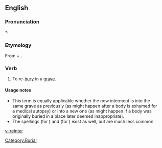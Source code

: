 ==English==

===Pronunciation===
*: {{rhymes|ɜː(r)}}

===Etymology===
From {{term|re-}} + {{term|inter}}.

===Verb===
{{en-verb|reinters|reinterring|reinterred}}

# {{transitive}} To re-[[bury]] in a [[grave]].

====Usage notes====
* This term is equally applicable whether the new interment is into the same grave as previously (as might happen after a body is exhumed for a medical autopsy) or into a new one (as might happen if a body was originally buried in a place later deemed inappropriate).
* The spellings {{term|reintering}} (for {{term|reinterring}}) and {{term|reintered}} (for {{term|reinterred}}) exist as well, but are much less common.

[[Category:Burial]]

[[vi:reinter]]